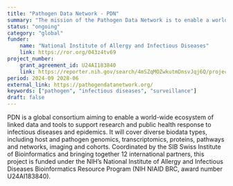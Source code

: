 ```yaml
---
title: "Pathogen Data Network - PDN"
summary: "The mission of the Pathogen Data Network is to enable a world-wide ecosystem of linked data and tools to support research and public health response to infectious diseases and epidemics."
status: "ongoing"
category: "global"
funder:
    name: "National Institute of Allergy and Infectious Diseases"
    link: https://ror.org/043z4tv69
project_number:
    grant_agreement_id: U24AI183840
    link: https://reporter.nih.gov/search/4mSZqMOZwkutmDnsvJqj6Q/project-details/10913643
period: 2024-09 2028-06
external_link: https://pathogendatanetwork.org/
keywords: ["pathogen", "infectious diseases", "surveillance"]
draft: false
---
```


PDN is a global consortium aiming to enable a world-wide ecosystem of linked data and tools to support research and public health response to infectious diseases and epidemics. It will cover diverse biodata types, including host and pathogen genomics, transcriptomics, proteins, pathways and networks, imaging and cohorts. Coordinated by the SIB Swiss Institute of Bioinformatics and bringing together 12 international partners, this project is funded under the NIH’s National Institute of Allergy and Infectious Diseases Bioinformatics Resource Program (NIH NIAID BRC, award number U24AI183840).
